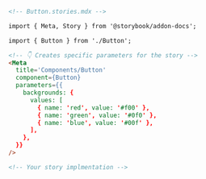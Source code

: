 ```md
<!-- Button.stories.mdx -->

import { Meta, Story } from '@storybook/addon-docs';

import { Button } from './Button';

<!-- 👇 Creates specific parameters for the story -->
<Meta
  title='Components/Button'
  component={Button}
  parameters={{
    backgrounds: {
      values: [
        { name: 'red', value: '#f00' },
        { name: 'green', value: '#0f0' },
        { name: 'blue', value: '#00f' },
      ],
    },
  }}
/>

<!-- Your story implmentation -->
```